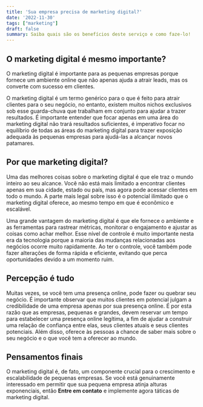 ```yaml
---
title: 'Sua empresa precisa de marketing digital?'
date: '2022-11-30'
tags: ["marketing"]
draft: false
summary: Saiba quais são os benefícios deste serviço e como faze-lo!
---
```


## O marketing digital é mesmo importante?
O marketing digital é importante para as pequenas empresas porque fornece um ambiente online que não apenas ajuda a atrair leads, mas os converte com sucesso em clientes.

O marketing digital é um termo genérico para o que é feito para atrair clientes para o seu negócio, no entanto, existem muitos nichos exclusivos sob esse guarda-chuva que trabalham em conjunto para ajudar a trazer resultados. É importante entender que focar apenas em uma área do marketing digital não trará resultados suficientes, é imperativo focar no equilíbrio de todas as áreas do marketing digital para trazer exposição adequada às pequenas empresas para ajudá-las a alcançar novos patamares.

## Por que marketing digital?
Uma das melhores coisas sobre o marketing digital é que ele traz o mundo inteiro ao seu alcance. Você não está mais limitado a encontrar clientes apenas em sua cidade, estado ou país, mas agora pode acessar clientes em todo o mundo. A parte mais legal sobre isso é o potencial ilimitado que o marketing digital oferece, ao mesmo tempo em que é econômico e escalável.

Uma grande vantagem do marketing digital é que ele fornece o ambiente e as ferramentas para rastrear métricas, monitorar o engajamento e ajustar as coisas como achar melhor. Esse nível de controle é muito importante nesta era da tecnologia porque a maioria das mudanças relacionadas aos negócios ocorre muito rapidamente. Ao ter o controle, você também pode fazer alterações de forma rápida e eficiente, evitando que perca oportunidades devido a um momento ruim.

## Percepção é tudo
Muitas vezes, se você tem uma presença online, pode fazer ou quebrar seu negócio. É importante observar que muitos clientes em potencial julgam a credibilidade de uma empresa apenas por sua presença online. É por esta razão que as empresas, pequenas e grandes, devem reservar um tempo para estabelecer uma presença online legítima, a fim de ajudar a construir uma relação de confiança entre elas, seus clientes atuais e seus clientes potenciais. Além disso, oferece às pessoas a chance de saber mais sobre o seu negócio e o que você tem a oferecer ao mundo.

## Pensamentos finais
O marketing digital é, de fato, um componente crucial para o crescimento e escalabilidade de pequenas empresas. Se você está genuinamente interessado em permitir que sua pequena empresa atinja alturas exponenciais, então **Entre em contato** e implemente agora táticas de marketing digital.